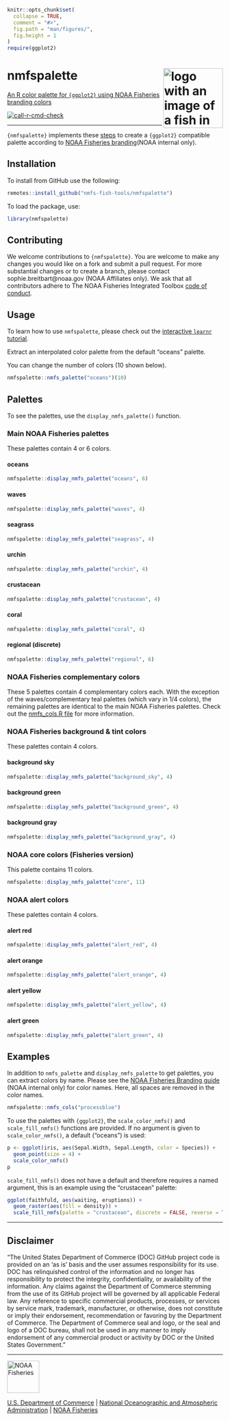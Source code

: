 <!-- README.md is generated from README.Rmd. Please edit README.Rmd -->

```r
knitr::opts_chunk$set(
  collapse = TRUE,
  comment = "#>",
  fig.path = "man/figures/",
  fig.height = 1
)
require(ggplot2)
```

# nmfspalette <a href={https:://nmfs-fish-tools.github.io/nmfspalette}><img src="man/figures/logo.png" align="right" width=139 height=139 alt="logo with an image of a fish in multiple palette colors" />

An R color palette for `{ggplot2}` using NOAA Fisheries branding colors

[![call-r-cmd-check](https://github.com/nmfs-fish-tools/nmfspalette/actions/workflows/call-r-cmd-check.yml/badge.svg)](https://github.com/nmfs-fish-tools/nmfspalette/actions/workflows/call-r-cmd-check.yml)

**************
`{nmfspalette}` implements these [steps](https://drsimonj.svbtle.com/creating-corporate-colour-palettes-for-ggplot2) to create a `{ggplot2}` compatible palette according to [NOAA Fisheries branding](https://drive.google.com/drive/folders/1pcMRQHGdzX4NfsiDNTCYIBpRyP1-F57J)(NOAA internal only).

## Installation 

To install from GitHub use the following:
```r
remotes::install_github("nmfs-fish-tools/nmfspalette")
```

To load the package, use:
```r
library(nmfspalette)
```

## Contributing
We welcome contributions to `{nmfspalette}`. You are welcome to make any changes you would like on a fork and submit a pull request. For more substantial changes or to create a branch, please contact sophie.breitbart@noaa.gov (NOAA Affiliates only). We ask that all contributors adhere to The NOAA Fisheries Integrated Toolbox [code of conduct](https://github.com/nmfs-fish-tools/Resources/blob/main/CONTRIBUTING.md).


## Usage 
To learn how to use `nmfspalette`, please check out the [interactive `learnr` tutorial](https://connect.fisheries.noaa.gov/colors/).

Extract an interpolated color palette from the default "oceans" palette. 

You can change the number of colors (10 shown below).
```r
nmfspalette::nmfs_palette("oceans")(10)
```

## Palettes
To see the palettes, use the `display_nmfs_palette()` function.

### Main NOAA Fisheries palettes
These palettes contain 4 or 6 colors.

#### oceans
```r
nmfspalette::display_nmfs_palette("oceans", 6)
```

#### waves
```r
nmfspalette::display_nmfs_palette("waves", 4)
```

#### seagrass
```r
nmfspalette::display_nmfs_palette("seagrass", 4)
```

#### urchin
```r
nmfspalette::display_nmfs_palette("urchin", 4)
```

#### crustacean
```r
nmfspalette::display_nmfs_palette("crustacean", 4)
```

#### coral
```r
nmfspalette::display_nmfs_palette("coral", 4)
```

#### regional (discrete)
```r
nmfspalette::display_nmfs_palette("regional", 6)
```

### NOAA Fisheries complementary colors
These 5 palettes contain 4 complementary colors each. With the exception of the waves/complementary teal palettes (which vary in 1/4 colors), the remaining palettes are identical to the main NOAA Fisheries palettes. Check out the [nmfs_cols.R file](https://github.com/nmfs-fish-tools/nmfspalette/blob/main/R/nmfs_cols.R) for more information.

### NOAA Fisheries background & tint colors
These palettes contain 4 colors.

#### background sky
```r
nmfspalette::display_nmfs_palette("background_sky", 4)
```

#### background green
```r
nmfspalette::display_nmfs_palette("background_green", 4)
```

#### background gray
```r
nmfspalette::display_nmfs_palette("background_gray", 4)
```


### NOAA core colors (Fisheries version)
This palette contains 11 colors.

```r
nmfspalette::display_nmfs_palette("core", 11)
```

### NOAA alert colors
These palettes contain 4 colors.

#### alert red
```r
nmfspalette::display_nmfs_palette("alert_red", 4)
```

#### alert orange
```r
nmfspalette::display_nmfs_palette("alert_orange", 4)
```

#### alert yellow
```r
nmfspalette::display_nmfs_palette("alert_yellow", 4)
```

#### alert green
```r
nmfspalette::display_nmfs_palette("alert_green", 4)
```

## Examples

In addition to `nmfs_palette` and `display_nmfs_palette` to get palettes, you can extract colors by name. Please see the [NOAA Fisheries Branding guide](https://drive.google.com/drive/folders/1pcMRQHGdzX4NfsiDNTCYIBpRyP1-F57J) (NOAA internal only) for color names. Here, all spaces are removed in the color names.

```r
nmfspalette::nmfs_cols("processblue")
```

To use the palettes with `{ggplot2}`, the `scale_color_nmfs()` and `scale_fill_nmfs()` functions are provided. If no argument is given to `scale_color_nmfs()`, a default ("oceans") is used:

```r
p <- ggplot(iris, aes(Sepal.Width, Sepal.Length, color = Species)) +
  geom_point(size = 4) +
  scale_color_nmfs()
p
```

`scale_fill_nmfs()` does not have a default and therefore requires a named argument, this is an example using the "crustacean" palette:
```r
ggplot(faithfuld, aes(waiting, eruptions)) +
  geom_raster(aes(fill = density)) +
  scale_fill_nmfs(palette = "crustacean", discrete = FALSE, reverse = TRUE)
```

**************

## Disclaimer

“The United States Department of Commerce (DOC) GitHub project code is provided on an ‘as is’ basis and the user assumes responsibility for its use. DOC has relinquished control of the information and no longer has responsibility to protect the integrity, confidentiality, or availability of the information. Any claims against the Department of Commerce stemming from the use of its GitHub project will be governed by all applicable Federal law. Any reference to specific commercial products, processes, or services by service mark, trademark, manufacturer, or otherwise, does not constitute or imply their endorsement, recommendation or favoring by the Department of Commerce. The Department of Commerce seal and logo, or the seal and logo of a DOC bureau, shall not be used in any manner to imply endorsement of any commercial product or activity by DOC or the United States Government.”

***** *******
<a href="https://www.fisheries.noaa.gov/"><img src="man/figures/noaa-fisheries-rgb-2line-horizontal-small.png" height=75 alt="NOAA Fisheries" />

 
[U.S. Department of Commerce](https://www.commerce.gov/) | [National Oceanographic and Atmospheric Administration](https://www.noaa.gov) | [NOAA Fisheries](https://www.fisheries.noaa.gov/)
